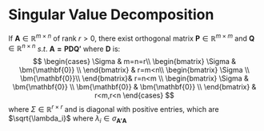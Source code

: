# Singular Value Decomposition

::: {.theorem  name=""}

If $\bm{\mathbf{A}}\in \mathbb{R}^{m\times n}$ of rank $r>0$, there exist orthogonal matrix $\bm{\mathbf{P}}\in \mathbb{R}^{m\times m}$ and $\bm{\mathbf{Q}}\in \mathbb{R}^{n\times n}$ $s.t.$ $\bm{\mathbf{A=PDQ'}}$ where $\bm{\mathbf{D}}$ is:
$$
\begin{cases}
    \Sigma & m=n=r\\
    \begin{bmatrix}
        \Sigma	& \bm{\mathbf{0}}	\\
    \end{bmatrix} & r=m<n\\
    \begin{bmatrix}
        \Sigma	\\
        	\bm{\mathbf{0}}\\
    \end{bmatrix}& r=n<m \\
    \begin{bmatrix}
        \Sigma	& \bm{\mathbf{0}} 	\\
        \bm{\mathbf{0}}	& \bm{\mathbf{0}} 	\\
    \end{bmatrix} & r<m,r<n
\end{cases}
$$
where $\Sigma \in \mathbb{R}^{r\times r}$ and is diagonal with positive entries, which are $\sqrt{\lambda_i}$ where $\lambda_i \in \sigma_{\bm{\mathbf{A'A}}}$

:::

